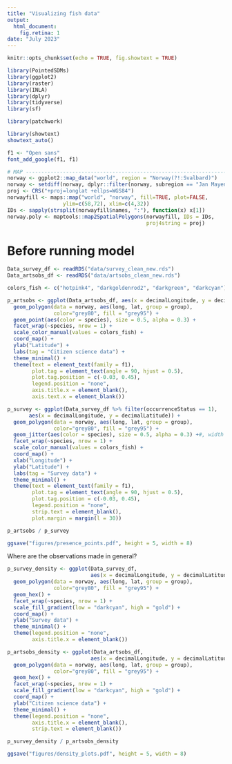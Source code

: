 ```yaml
---
title: "Visualizing fish data"
output: 
  html_document:
    fig.retina: 1
date: "July 2023"
---
```


```r
knitr::opts_chunk$set(echo = TRUE, fig.showtext = TRUE)
```

```r
library(PointedSDMs)
library(ggplot2)
library(raster)
library(INLA)
library(dplyr)
library(tidyverse)
library(sf)

library(patchwork)
```

```r
library(showtext)
showtext_auto()

f1 <- "Open sans"
font_add_google(f1, f1)
```


```r
# MAP --------------------------------------------------------------------------
norway <- ggplot2::map_data("world", region = "Norway(?!:Svalbard)")
norway <- setdiff(norway, dplyr::filter(norway, subregion == "Jan Mayen"))
proj <- CRS("+proj=longlat +ellps=WGS84")
norwayfill <- maps::map("world", "norway", fill=TRUE, plot=FALSE, 
                  ylim=c(58,72), xlim=c(4,32))
IDs <- sapply(strsplit(norwayfill$names, ":"), function(x) x[1])
norway.poly <- maptools::map2SpatialPolygons(norwayfill, IDs = IDs, 
                                             proj4string = proj)
```

# Before running model 

```r
Data_survey_df <- readRDS("data/survey_clean_new.rds") 
Data_artsobs_df <- readRDS("data/artsobs_clean_new.rds")
```

```r
colors_fish <- c("hotpink4", "darkgoldenrod2", "darkgreen", "darkcyan")
```


```r
p_artsobs <- ggplot(Data_artsobs_df, aes(x = decimalLongitude, y = decimalLatitude)) +
  geom_polygon(data = norway, aes(long, lat, group = group), 
               color="grey80", fill = "grey95") + 
  geom_point(aes(color = species), size = 0.5, alpha = 0.3) +
  facet_wrap(~species, nrow = 1) +
  scale_color_manual(values = colors_fish) +
  coord_map() +
  ylab("Latitude") +
  labs(tag = "Citizen science data") +
  theme_minimal() +
  theme(text = element_text(family = f1),
        plot.tag = element_text(angle = 90, hjust = 0.5),
        plot.tag.position = c(-0.03, 0.45),
        legend.position = "none",
        axis.title.x = element_blank(),
        axis.text.x = element_blank())

p_survey <- ggplot(Data_survey_df %>% filter(occurrenceStatus == 1), 
       aes(x = decimalLongitude, y = decimalLatitude)) +
  geom_polygon(data = norway, aes(long, lat, group = group), 
               color="grey80", fill = "grey95") + 
  geom_jitter(aes(color = species), size = 0.5, alpha = 0.3) +#, width = 0.1, height = 0.1) +
  facet_wrap(~species, nrow = 1) +
  scale_color_manual(values = colors_fish) +
  coord_map() +
  xlab("Longitude") +
  ylab("Latitude") +
  labs(tag = "Survey data") +
  theme_minimal() +
  theme(text = element_text(family = f1),
        plot.tag = element_text(angle = 90, hjust = 0.5),
        plot.tag.position = c(-0.03, 0.45),
        legend.position = "none",
        strip.text = element_blank(),
        plot.margin = margin(l = 30))

p_artsobs / p_survey

ggsave("figures/presence_points.pdf", height = 5, width = 8)
```

Where are the observations made in general?

```r
p_survey_density <- ggplot(Data_survey_df, 
                           aes(x = decimalLongitude, y = decimalLatitude)) +
  geom_polygon(data = norway, aes(long, lat, group = group), 
               color="grey80", fill = "grey95") + 
  geom_hex() +
  facet_wrap(~species, nrow = 1) +
  scale_fill_gradient(low = "darkcyan", high = "gold") +
  coord_map() +
  ylab("Survey data") +
  theme_minimal() +
  theme(legend.position = "none",
        axis.title.x = element_blank())

p_artsobs_density <- ggplot(Data_artsobs_df, 
                           aes(x = decimalLongitude, y = decimalLatitude)) +
  geom_polygon(data = norway, aes(long, lat, group = group), 
               color="grey80", fill = "grey95") + 
  geom_hex() +
  facet_wrap(~species, nrow = 1) +
  scale_fill_gradient(low = "darkcyan", high = "gold") +
  coord_map() +
  ylab("Citizen science data") +
  theme_minimal() +
  theme(legend.position = "none",
        axis.title.x = element_blank(),
        strip.text = element_blank())

p_survey_density / p_artsobs_density

ggsave("figures/density_plots.pdf", height = 5, width = 8)

```



